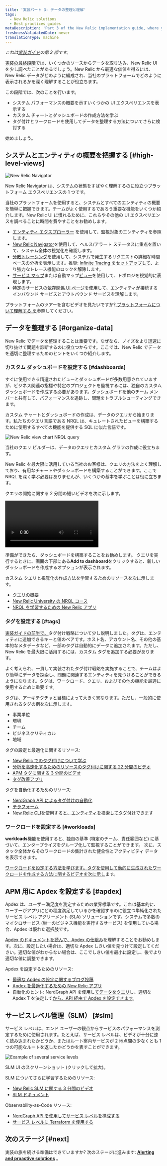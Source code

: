 ```yaml
---
title: '実装パート 3: データの整理と理解'
tags:
  - New Relic solutions
  - Best practices guides
metaDescription: 'Part 3 of the New Relic implementation guide, where you become acquainted with the New Relic UI and organize your data.'
freshnessValidatedDate: never
translationType: machine
---
```





_これは[実装ガイド](/docs/new-relic-solutions/get-started/implementation-guide-intro)の第 3 部です。_

[実装の最終段階](/docs/new-relic-solutions/get-started/implementation-guide-instrument)では、いくつかのソースからデータを取り込み、New Relic UI を少し調べたことがあるでしょう。New Relic から最適な価値を得るには、New Relic データがどのように編成され、当社のプラットフォームでどのように表示されるかを深く理解することが役立ちます。

この段階では、次のことを行います。

* システム パフォーマンスの概要を示すいくつかの UI エクスペリエンスを表示する
* カスタム チャートとダッシュボードの作成方法を学ぶ
* タグ付けとワークロードを使用してデータを整理する方法についてさらに検討する

始めましょう。

## システムとエンティティの概要を把握する [#high-level-views]

<img
  title="New Relic Navigator"
  alt="New Relic Navigator"
  src={alertsNrnavigator}
/>

<figcaption>
  New Relic Navigator は、システムの状態をすばやく理解するのに役立つプラットフォーム エクスペリエンスの 1 つです。
</figcaption>

当社のプラットフォームを使用すると、システムとすべてのエンティティの概要を簡単に把握できます。チームがよく使用するであろう重要な機能をいくつか紹介します。New Relic UI に慣れるために、これらやその他の UI エクスペリエンスを調べることに時間を費やすことをお勧めします。

* [エンティティ エクスプローラー](/docs/new-relic-solutions/new-relic-one/core-concepts/new-relic-explorer-view-performance-across-apps-services-hosts#find) を使用して、監視対象のエンティティを参照します。
* [New Relic Navigator](/docs/new-relic-solutions/new-relic-one/core-concepts/new-relic-explorer-view-performance-across-apps-services-hosts/#view-navigator)を使用して、ヘルス/アラート ステータスに重点を置いて、システム全体の視覚化を確認します。
* [分散トレーシング](/docs/distributed-tracing/ui-data/understand-use-distributed-tracing-ui)を使用して、システムで発生するリクエストの詳細な時間ベースの分析を表示します。推奨: [Infinite Tracing をセットアップして](/docs/distributed-tracing/infinite-tracing/introduction-infinite-tracing)、より強力なトレース機能のロックを解除します。
* [サービス マップ](/docs/understand-dependencies/understand-system-dependencies/service-maps/introduction-service-maps)または自動マップ[ビュー](/docs/new-relic-one/use-new-relic-one/ui-data/automaps)を使用して、トポロジを視覚的に表現します。
* 特定のサービスの[依存関係 UI ページ](/docs/new-relic-one/use-new-relic-one/ui-data/explore-downstream-dependencies-new-relic-one)を使用して、エンティティが接続するインバウンド サービスとアウトバウンド サービスを理解します。

プラットフォームのツアーを含むビデオを見たいですか?[ プラットフォームについて理解する を](/docs/new-relic-solutions/new-relic-one/introduction-new-relic-platform)参照してください。

## データを整理する [#organize-data]

New Relic でデータを整理することは重要です。なぜなら、ノイズをより迅速に切り抜けて問題を診断するのに役立つからです。ここでは、New Relic でデータを適切に整理するためのヒントをいくつか紹介します。

### カスタム ダッシュボードを設定する [#dashboards]

すぐに使用できる精選されたビューとダッシュボードが多数用意されていますが、ビジネス関連の指標や特定のプロジェクトを監視するには、独自のカスタム ダッシュボードを作成する必要があります。ダッシュボードを他のチーム メンバーと共有して、パフォーマンスを追跡し、問題をトラブルシューティングできます。

カスタム チャートとダッシュボードの作成は、データのクエリから始まります。私たちのクエリ言語である NRQL は、キュレートされたビューを構築するために使用するすべての機能を提供する SQL に似た言語です。

<img
  title="new-relic-view-chart-nrql-query.png"
  alt="New Relic view chart NRQL query"
  src={alertsNewRelicViewChartNrqlQuery}
/>

<figcaption>
  当社のクエリ ビルダーは、データのクエリとカスタム グラフの作成に役立ちます。
</figcaption>

New Relic を最大限に活用している当社のお客様は、クエリの方法をよく理解しており、有用なチャートやダッシュボードを構築することができます。ここで NRQL を深く学ぶ必要はありませんが、いくつかの基本を学ぶことは役に立ちます。

クエリの開始に関する 2 分間の短いビデオを次に示します。

<Video
  id="4awnx2n1FRc"
  type="youtube"
/>

準備ができたら、ダッシュボードを構築することをお勧めします。 クエリを実行するときに、画面の下部にある<DNT>**Add to dashboard**</DNT>をクリックすると、新しいダッシュボードを作成するオプションが表示されます。

カスタム クエリと視覚化の作成方法を学習するためのリソースを次に示します。

* [クエリの概要](/docs/query-your-data/explore-query-data/get-started/introduction-querying-new-relic-data)
* [New Relic University の NRQL コース](https://learn.newrelic.com/writing-nrql-queries)
* [NRQL を学習するための New Relic アプリ](https://opensource.newrelic.com/projects/newrelic/nr1-learn-nrql)

### タグを設定する [#tags]

[実装ガイドの前半で、](/docs/new-relic-solutions/get-started/implementation-guide-planning-setup#data-organization)タグ付け戦略について少し説明しました。タグは、エンティティに追加できるキーと値のペアです。ホスト名、アカウント名、その他の基本的なメタデータなど、一部のタグは自動的にデータに追加されます。ただし、New Relic を最大限に活用するには、カスタム タグを追加する必要があります。

よく考えられ、一貫して実装されたタグ付け戦略を実施することで、チームはより簡単にデータを探索し、問題に関連するエンティティを見つけることができるようになります。タグは、ワークロード、クエリ、およびその他の機能を最適に使用するために重要です。

タグは、アーキテクチャと目標によって大きく異なります。ただし、一般的に使用されるタグの例を次に示します。

* 事業単位
* 環境
* チーム
* ビジネスクリティカル
* 地域

タグの設定と最適化に関するリソース:

* [New Relic でのタグ付けについて学ぶ](/docs/new-relic-solutions/new-relic-one/core-concepts/use-tags-help-organize-find-your-data)
* [分析を高速化するためのリソースのタグ付けに関する 22 分間のビデオ](https://www.youtube.com/watch?v=ytpBFviAJ0Y)
* [APM タグに関する 3 分間のビデオ](https://www.youtube.com/watch?v=JImDdncerko)
* [タグ改善アプリ](https://github.com/newrelic/nr1-tag-improver)

タグを自動化するためのリソース:

* [NerdGraph API によるタグ付けの自動化](/docs/apis/nerdgraph/examples/nerdgraph-tagging-api-tutorial)
* [テラフォーム](https://registry.terraform.io/providers/newrelic/newrelic/latest/docs/resources/entity_tags)
* [New Relic CLI](https://developer.newrelic.com/automate-workflows/get-started-new-relic-cli)を使用する[と、エンティティを検索してタグ付け](https://developer.newrelic.com/automate-workflows/5-mins-tag-resources)できます

### ワークロードを設定する [#workloads]

<DNT>**workloads**</DNT>機能を使用すると、独自の基準 (特定のチーム、責任範囲など) に基づいて、エンタープライズをグループ化して監視することができます。 次に、スタック全体からそのワークロードの集計された健全性とアクティビティ データを表示できます。

[ワークロードを設定する方法を学びます。](/docs/new-relic-solutions/new-relic-one/workloads/workloads-isolate-resolve-incidents-faster)[タグを使用して動的に生成されたワークロードを作成する方法に関するビデオを次に示し](https://www.youtube.com/watch?v=nXCH_3XjGkQ)ます。

## APM 用に Apdex を設定する [#apdex]

Apdex は、ユーザー満足度を測定するための業界標準です。これは基本的に、ユーザーがアプリにどの程度満足しているかを確認するのに役立つ単純化されたサービス レベル アグリーメント (SLA) ソリューションです。システムで多数のマイクロサービス (単一のビジネス機能を実行するサービス) を使用している場合、Apdex は優れた選択肢です。

[Apdex のドキュメントを読んで、Apdex の仕組み](/docs/apm/new-relic-apm/apdex/apdex-measure-user-satisfaction)を理解することをお勧めします。次に、設定したい場合は、適切な Apdex しきい値を見つけて設定してください。適切な値がわからない場合は、ここでしきい値を最小に設定し、後でより適切な値に調整できます。

Apdex を設定するためのリソース:

* [最適な Apdex の設定に関するブログ投稿](https://newrelic.com/blog/best-practices/how-to-choose-apdex-t)
* [Apdex を最適化するための New Relic アプリ](https://opensource.newrelic.com/projects/newrelic/nr1-apdex-optimizer)
* 自動化のヒント: NerdGraph API を使用し[てデータをクエリ](/docs/apis/nerdgraph/examples/nerdgraph-nrql-tutorial)し、適切な Apdex T を決定して[から、API 経由で Apdex を設定できます](/docs/apis/nerdgraph/examples/apm-config-nerdgraph)。

## サービスレベル管理（SLM） [#slm]

サービス レベルは、エンド ユーザーの観点からサービスのパフォーマンスを測定するために使用されます。たとえば、サービス レベルは、ビデオが十分に速く読み込まれたかどうか、またはルート案内サービスが 2 地点間の少なくとも 1 つの可能なルートを返したかどうかを表すことができます。

<img
  title="Example of several service levels.png"
  alt="Example of several service levels"
  src={alertsServiceLevelsIntro}
/>

<figcaption>
  SLM UI のスクリーンショット (クリックして拡大)。
</figcaption>

SLM についてさらに学習するためのリソース:

* [New Relic SLM に関する 3 分間のビデオ](https://www.youtube.com/watch?v=tIwAjmUmbwc)
* [SLM ドキュメント](/docs/service-level-management/intro-slm)

Observability-as-Code リソース:

* [NerdGraph API を使用してサービス レベルを構成する](/docs/apis/nerdgraph/examples/nerdgraph-slm)
* [サービス レベルに Terraform を使用する](https://registry.terraform.io/providers/newrelic/newrelic/latest/docs/resources/service_level)

## 次のステージ [#next]

実装の旅を続ける準備はできていますか? 次のステージに進みます: [<DNT>**Alerting and proactive solutions**</DNT>](/docs/new-relic-solutions/get-started/implementation-guide-alerting-proactive-solutions/) 。